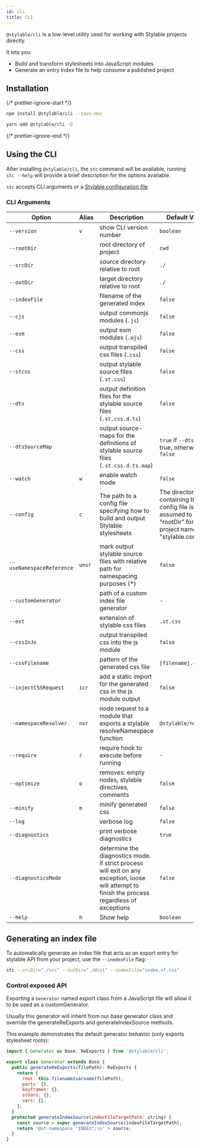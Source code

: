 ```yaml
---
id: cli
title: CLI
---
```



`@stylable/cli` is a low-level utility used for working with Stylable projects directly.

It lets you:

- Build and transform stylesheets into JavaScript modules
- Generate an entry index file to help consume a published project

## Installation

{/* prettier-ignore-start */}

<Tabs groupId="packageManager">
  <TabItem value="npm" label="NPM" default>

```bash
npm install @stylable/cli --save-dev
```

  </TabItem>
  <TabItem value="yarn" label="Yarn">

```bash
yarn add @stylable/cli -D
```

  </TabItem>
</Tabs>

{/* prettier-ignore-end */}

## Using the CLI

After installing `@stylable/cli`, the `stc` command will be available, running `stc --help` will provide a brief description for the options available.

`stc` accepts CLI arguments or a [Stylable configuration file](../stylable-config).

### CLI Arguments

| Option                    | Alias  | Description                                                                                                                                     | Default Value                                                                                                      |
| ------------------------- | ------ | ----------------------------------------------------------------------------------------------------------------------------------------------- | ------------------------------------------------------------------------------------------------------------------ |
| `--version`               | `v`    | show CLI version number                                                                                                                         | `boolean`                                                                                                          |
| `--rootDir`               |        | root directory of project                                                                                                                       | `cwd`                                                                                                              |
| `--srcDir`                |        | source directory relative to root                                                                                                               | `./`                                                                                                               |
| `--outDir`                |        | target directory relative to root                                                                                                               | `./`                                                                                                               |
| `--indexFile`             |        | filename of the generated index                                                                                                                 | `false`                                                                                                            |
| `--cjs`                   |        | output commonjs modules (`.js`)                                                                                                                 | `false`                                                                                                            |
| `--esm`                   |        | output esm modules (`.mjs`)                                                                                                                     | `false`                                                                                                            |
| `--css`                   |        | output transpiled css files (`.css`)                                                                                                            | `false`                                                                                                            |
| `--stcss`                 |        | output stylable source files (`.st.css`)                                                                                                        | `false`                                                                                                            |
| `--dts`                   |        | output definition files for the stylable source files (`.st.css.d.ts`)                                                                          | `false`                                                                                                            |
| `--dtsSourceMap`          |        | output source-maps for the definitions of stylable source files (`.st.css.d.ts.map`)                                                            | `true` if `--dts` is true, otherwise `false`                                                                       |
| `--watch`                 | `w`    | enable watch mode                                                                                                                               | `false`                                                                                                            |
| `--config`                | `c`    | The path to a config file specifying how to build and output Stylable stylesheets                                                               | The directory containing the config file is assumed to be the "rootDir" for the project named "stylable.config.js" |
| `--useNamespaceReference` | `unsr` | mark output stylable source files with relative path for namespacing purposes (\*)                                                              | `false`                                                                                                            |
| `--customGenerator`       |        | path of a custom index file generator                                                                                                           | -                                                                                                                  |
| `--ext`                   |        | extension of stylable css files                                                                                                                 | `.st.css`                                                                                                          |
| `--cssInJs`               |        | output transpiled css into the js module                                                                                                        | `false`                                                                                                            |
| `--cssFilename`           |        | pattern of the generated css file                                                                                                               | `[filename].css`                                                                                                   |
| `--injectCSSRequest`      | `icr`  | add a static import for the generated css in the js module output                                                                               | `false`                                                                                                            |
| `--namespaceResolver`     | `nsr`  | node request to a module that exports a stylable resolveNamespace function                                                                      | `@stylable/node`                                                                                                   |
| `--require`               | `r`    | require hook to execute before running                                                                                                          | `-`                                                                                                                |
| `--optimize`              | `o`    | removes: empty nodes, stylable directives, comments                                                                                             | `false`                                                                                                            |
| `--minify`                | `m`    | minify generated css                                                                                                                            | `false`                                                                                                            |
| `--log`                   |        | verbose log                                                                                                                                     | `false`                                                                                                            |
| `--diagnostics`           |        | print verbose diagnostics                                                                                                                       | `true`                                                                                                             |
| `--diagnosticsMode`       |        | determine the diagnostics mode. if strict process will exit on any exception, loose will attempt to finish the process regardless of exceptions | `false`                                                                                                            |
| `--help`                  | `h`    | Show help                                                                                                                                       | `boolean`                                                                                                          |

## Generating an index file

To automatically generate an index file that acts as an export entry for stylable API from your project, use the `--inedexFile` flag:

```bash
stc --srcDir="./src" --outDir="./dist" --indexFile="index.st.css"
```

### Control exposed API

Exporting a `Generator` named export class from a JavaScript file will allow it to be used as a customGenerator.

Usually this generator will inherit from our base generator class and override the generateReExports and generateIndexSource methods.

This example demonstrates the default generator behavior (only exports stylesheet roots):

```js
import { Generator as Base, ReExports } from '@stylable/cli';

export class Generator extends Base {
  public generateReExports(filePath): ReExports {
    return {
      root: this.filename2varname(filePath),
      parts: {},
      keyframes: {},
      stVars: {},
      vars: {},
    };
  }
  protected generateIndexSource(indexFileTargetPath: string) {
    const source = super.generateIndexSource(indexFileTargetPath);
    return '@st-namespace "INDEX";\n' + source;
  }
}
```
